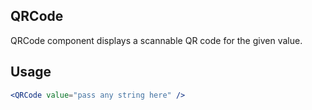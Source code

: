 ## QRCode

QRCode component displays a scannable QR code for the given value.

## Usage

```jsx
<QRCode value="pass any string here" />
```
